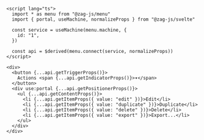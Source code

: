 ```svelte
<script lang="ts">
  import * as menu from "@zag-js/menu"
  import { portal, useMachine, normalizeProps } from "@zag-js/svelte"

  const service = useMachine(menu.machine, {
    id: "1",
  })

  const api = $derived(menu.connect(service, normalizeProps))
</script>

<div>
  <button {...api.getTriggerProps()}>
    Actions <span {...api.getIndicatorProps()}>▾</span>
  </button>
  <div use:portal {...api.getPositionerProps()}>
    <ul {...api.getContentProps()}>
      <li {...api.getItemProps({ value: "edit" })}>Edit</li>
      <li {...api.getItemProps({ value: "duplicate" })}>Duplicate</li>
      <li {...api.getItemProps({ value: "delete" })}>Delete</li>
      <li {...api.getItemProps({ value: "export" })}>Export...</li>
    </ul>
  </div>
</div>
```
